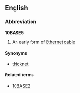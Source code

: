 ==English==

===Abbreviation===
{{wikipedia}}
'''10BASE5'''

#{{computing}} An early form of [[Ethernet]] [[cable]]

====Synonyms====
*[[thicknet]]

====Related terms====
*[[10BASE2]]